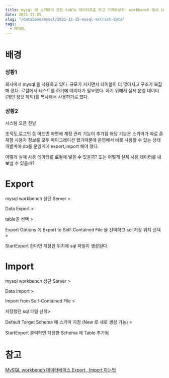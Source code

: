 ```yaml
---
title: mysql 에 스키마의 모든 table 데이터추출 하고 가져와보자- workbench 에서 import export
date: 2021-11-25
slug: "/database/mysql/2021-11-25-mysql-extract-data"
tags:
  - MYSQL
---
```



# 배경

### 상황1
회사에서 mysql 을 사용하고 있다.
규모가 커지면서 테이블이 더 많아지고 구조가 복잡해 졌다.
로컬에서 테스트를 하기에 데이터가 필요했다.
하기 위해서 실제 운영 데이터(개인 정보 제외)를 복사해서 사용하기로 했다.

### 상황2
시스템 오픈 전날

조직도,로그인 등 어드민 화면에 계정 관리 기능이 추가됨
해당 기능은 스키마가 따로 존재함
사용자 정보를 모두 마이그레이션 했기때문에 운영에서 바로 사용할 수 있는 상태
개발계에 db를 운영계에 export,import 해야 했다.


어떻게 실제 사용 데이터를 로컬에 넣을 수 있을까?
또는
어떻게 실제 사용 데이터를 내보낼 수 있을까?

# Export
mysql workbench 상단 Server >

Data Export > 
 
table을 선택 >
 
Export Options 에 Export to Self-Contained File 을 선택하고 sql 저장 위치 선택 >
 
StartExport 한다면 저장한 위치에 sql 파일이 생성된다.

# Import
mysql workbench 상단 Server >

Data Import > 

Import from Self-Contained File > 

저장했던 sql 파일 선택>

Default Target Schema 에 스키마 지정 (New 로 새로 생성 가능) >

StartExport 클릭하면 지정한 Schema 에 Table 추가됨 

# 참고

[MySQL workbench 데이터베이스 Export , Import 하는법](https://qjadud22.tistory.com/6)